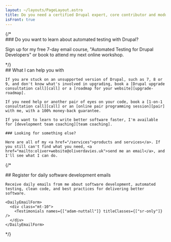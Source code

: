 ```yaml
---
layout: ~/layouts/PageLayout.astro
title: Do you need a certified Drupal expert, core contributor and module maintainer?
isFront: true
---
```



<div class="space-y-16">
  {/*
  <div>
  ### Do you want to learn about automated testing with Drupal?

  Sign up for my free 7-day email course, "Automated Testing for Drupal Developers" or book to attend my next online workshop.
  </div>
  */}

  <div>
    ## What I can help you with

    If you are stuck on an unsupported version of Drupal, such as 7, 8 or 9, and don't know what's involved in upgrading, book a [Drupal upgrade consultation call][call] or a [roadmap for your website][upgrade-roadmap].

    If you need help or another pair of eyes on your code, book a [1-on-1 consultation call][call] or an [online pair programming session][pair] with me, with a 100% money-back guarantee.

    If you want to learn to write better software faster, I'm available for [development team coaching][team coaching].

    ### Looking for something else?

    Here are all of my <a href="/services">products and services</a>. If you still can't find what you need, <a href="mailto:oliver+website@oliverdavies.uk">send me an email</a>, and I'll see what I can do.
  </div>

  {/* <aside>
    ## Register for daily software development emails

    Receive daily emails from me about software development, automated testing, clean code, and best practices for delivering better software.

    <DailyEmailForm>
      <div class="mt-10">
        <Testimonials names={["adam-nuttall"]} titleClasses={["sr-only"]} />
      </div>
    </DailyEmailForm>
  </aside> */}

  <Testimonials title="Kind words from clients, subscribers, and past colleagues" />

  <AboutMe />
</div>

[call]: /call
[daily]: /daily
[drupal.org]: https://drupal.org/u/opdavies
[github]: https://github.com/opdavies
[pair]: /pair
[team coaching]: /team-coaching
[upgrade-roadmap]: /drupal-upgrade

